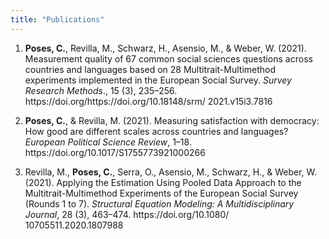 ```yaml
---
title: "Publications"
---
```


1. **Poses, C.**, Revilla, M., Schwarz, H., Asensio, M., & Weber, W. (2021). Measurement
quality of 67 common social sciences questions across countries and languages based on 28
Multitrait-Multimethod experiments implemented in the European Social Survey. *Survey
Research Methods*., 15 (3), 235–256. https://doi.org/https://doi.org/10.18148/srm/
2021.v15i3.7816


2. **Poses, C.**, & Revilla, M. (2021). Measuring satisfaction with democracy: How good are
different scales across countries and languages? *European Political Science Review*, 1–18.
https://doi.org/10.1017/S1755773921000266

3. Revilla, M., **Poses, C.**, Serra, O., Asensio, M., Schwarz, H., & Weber, W. (2021).
Applying the Estimation Using Pooled Data Approach to the Multitrait-Multimethod
Experiments of the European Social Survey (Rounds 1 to 7). *Structural Equation
Modeling: A Multidisciplinary Journal*, 28 (3), 463–474. https://doi.org/10.1080/
10705511.2020.1807988